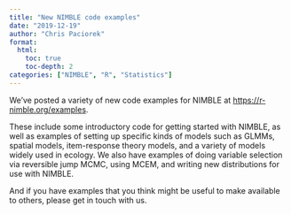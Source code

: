 ```yaml
---
title: "New NIMBLE code examples"
date: "2019-12-19"
author: "Chris Paciorek"
format:
  html:
    toc: true
    toc-depth: 2
categories: ["NIMBLE", "R", "Statistics"]
---
```


We’ve posted a variety of new code examples for NIMBLE at <https://r-nimble.org/examples>.

These include some introductory code for getting started with NIMBLE, as well as examples of setting up specific kinds of models such as GLMMs, spatial models, item-response theory models, and a variety of models widely used in ecology. We also have examples of doing variable selection via reversible jump MCMC, using MCEM, and writing new distributions for use with NIMBLE.

And if you have examples that you think might be useful to make available to others, please get in touch with us.